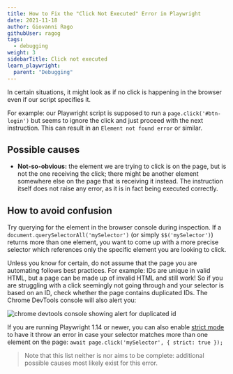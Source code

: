 ```yaml
---
title: How to Fix the "Click Not Executed" Error in Playwright
date: 2021-11-18
author: Giovanni Rago
githubUser: ragog
tags:
  - debugging
weight: 3
sidebarTitle: Click not executed
learn_playwright:
  parent: "Debugging"
---
```



<PlaywrightCheckSuiteTryOut />

In certain situations, it might look as if no click is happening in the browser even if our script specifies it.

For example: our Playwright script is supposed to run a `page.click('#btn-login')` but seems to ignore the click and just proceed with the next instruction. This can result in an `Element not found error` or similar.

## Possible causes

- **Not-so-obvious:** the element we are trying to click is on the page, but is not the one receiving the click; there might be another element somewhere else on the page that is receiving it instead. The instruction itself does not raise any error, as it is in fact being executed correctly.

## How to avoid confusion

Try querying for the element in the browser console during inspection. If a `document.querySelectorAll('mySelector')` (or simply `$$('mySelector')`) returns more than one element, you want to come up with a more precise selector which references only the specific element you are looking to click.

Unless you know for certain, do not assume that the page you are automating follows best practices. For example: IDs are unique in valid HTML, but a page can be made up of invalid HTML and still work! So if you are struggling with a click seemingly not going through and your selector is based on an ID, check whether the page contains duplicated IDs. The Chrome DevTools console will also alert you:

![chrome devtools console showing alert for duplicated id](/images/samples/images/errors-ids-console.png)

If you are running Playwright 1.14 or newer, you can also enable [strict mode](https://playwright.dev/docs/release-notes#version-114) to have it throw an error in case your selector matches more than one element on the page: `await page.click('mySelector', { strict: true });`

> Note that this list neither is nor aims to be complete: additional possible causes most likely exist for this error.
